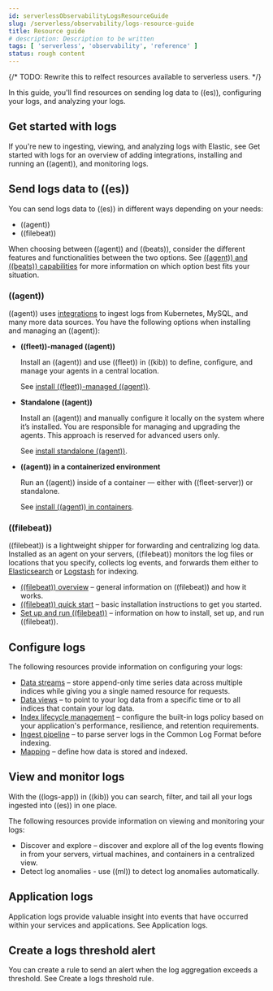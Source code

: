 ```yaml
---
id: serverlessObservabilityLogsResourceGuide
slug: /serverless/observability/logs-resource-guide
title: Resource guide
# description: Description to be written
tags: [ 'serverless', 'observability', 'reference' ]
status: rough content
---
```



<RoughContent />

{/* TODO: Rewrite this to relfect resources available to serverless users. */}

<div id="logs-checklist"></div>

In this guide, you'll find resources on sending log data to ((es)), configuring your logs, and analyzing your logs.

<div id="logs-getting-started-checklist"></div>

## Get started with logs

If you're new to ingesting, viewing, and analyzing logs with Elastic, see <DocLink id="serverlessObservabilityGetStartedWithLogs">Get started with logs</DocLink> for an overview of adding integrations, installing and running an ((agent)), and monitoring logs.

<div id="logs-send-data-checklist"></div>

## Send logs data to ((es))

You can send logs data to ((es)) in different ways depending on your needs:

- ((agent))
- ((filebeat))

When choosing between ((agent)) and ((beats)), consider the different features and functionalities between the two options.
See [((agent)) and ((beats)) capabilities](((fleet-guide))/beats-agent-comparison.html) for more information on which option best fits your situation.

<div id="agent-ref-guide"></div>

### ((agent))
((agent)) uses [integrations](https://www.elastic.co/integrations/data-integrations) to ingest logs from Kubernetes, MySQL, and many more data sources.
You have the following options when installing and managing an ((agent)):

* **((fleet))-managed ((agent))**

    Install an ((agent)) and use ((fleet)) in ((kib)) to define, configure, and manage your agents in a central location.

    See [install ((fleet))-managed ((agent))](((fleet-guide))/install-fleet-managed-elastic-agent.html).

* **Standalone ((agent))**

    Install an ((agent)) and manually configure it locally on the system where it’s installed.
    You are responsible for managing and upgrading the agents.
    This approach is reserved for advanced users only.

    See [install standalone ((agent))](((fleet-guide))/install-standalone-elastic-agent.html).

* **((agent)) in a containerized environment**

    Run an ((agent)) inside of a container &mdash; either with ((fleet-server)) or standalone.

    See [install ((agent)) in containers](((fleet-guide))/install-elastic-agents-in-containers.html).

<div id="beats-ref-guide"></div>

### ((filebeat))
((filebeat)) is a lightweight shipper for forwarding and centralizing log data.
Installed as an agent on your servers, ((filebeat)) monitors the log files or locations that you specify, collects log events, and forwards them
either to [Elasticsearch](https://www.elastic.co/products/elasticsearch) or
[Logstash](https://www.elastic.co/products/logstash) for indexing.

- [((filebeat)) overview](((filebeat-ref))/filebeat-overview.html) – general information on ((filebeat)) and how it works.
- [((filebeat)) quick start](((filebeat-ref))/filebeat-installation-configuration.html) – basic installation instructions to get you started.
- [Set up and run ((filebeat))](((filebeat-ref))/setting-up-and-running.html) – information on how to install, set up, and run ((filebeat)).

<div id="logs-configure-data-checklist"></div>

## Configure logs

The following resources provide information on configuring your logs:

- [Data streams](((ref))/data-streams.html) – store append-only time series data across multiple indices while giving you a single named resource for requests.
- [Data views](((kibana-ref))/data-views.html) – to point to your log data from a specific time or to all indices that contain your log data.
- [Index lifecycle management](((ref))/example-using-index-lifecycle-policy.html) – configure the built-in logs policy based on your application's performance, resilience, and retention requirements.
- [Ingest pipeline](((ref))/common-log-format-example.html) – to parse server logs in the Common Log Format before indexing.
- [Mapping](((ref))/mapping.html) – define how data is stored and indexed.

<div id="logs-monitor-checklist"></div>

## View and monitor logs

With the ((logs-app)) in ((kib)) you can search, filter, and tail all your logs ingested into ((es)) in one place.

The following resources provide information on viewing and monitoring your logs:

- <DocLink id="serverlessObservabilityDiscoverAndExploreLogs">Discover and explore</DocLink> – discover and explore all of the log events flowing in from your servers, virtual machines, and containers in a centralized view.
- <DocLink id="serverlessObservabilityAiopsDetectAnomalies">Detect log anomalies</DocLink> - use ((ml)) to detect log anomalies automatically.

<div id="logs-app-checklist"></div>

## Application logs

Application logs provide valuable insight into events that have occurred within your services and applications.
See <DocLink id="serverlessObservabilityApmCorrelateLogs">Application logs</DocLink>.

<div id="logs-alerts-checklist"></div>

## Create a logs threshold alert

You can create a rule to send an alert when the log aggregation exceeds a threshold.
See <DocLink id="serverlessObservabilityCreateLogThresholdRule">Create a logs threshold rule</DocLink>.